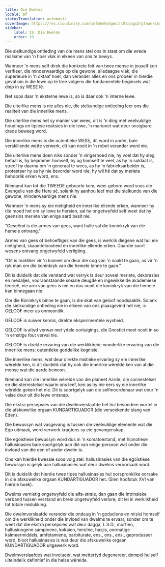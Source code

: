 ```yaml
---
title: Die Dwelms
locale: af
statusTranslation: automatic
coverImage: https://res.cloudinary.com/xmfm6mhw3gwctndtcubgx2rptnae/image/upload/v1741354419/small_cover_la_gran_rebelion_28716e29d2.webp
sidebar:
    label: 19. Die Dwelms
    order: 19
---
```

Die sielkundige ontleding van die mens stel ons in staat om die wrede realisme van 'n hoër vlak in elkeen van ons te bewys.

Wanneer 'n mens self direk die konkrete feit van twee mense in jouself kon verifieer, die minderwaardige op die gewone, alledaagse vlak, die superieure in 'n oktaaf hoër, dan verander alles en ons probeer in hierdie geval om in die lewe op te tree volgens die fundamentele beginsels wat diep in sy WESE lê.

Net soos daar 'n eksterne lewe is, so is daar ook 'n interne lewe.

Die uiterlike mens is nie alles nie, die sielkundige ontleding leer ons die realiteit van die innerlike mens.

Die uiterlike mens het sy manier van wees, dit is 'n ding met veelvuldige houdings en tipiese reaksies in die lewe, 'n marionet wat deur onsigbare drade beweeg word.

Die innerlike mens is die outentieke WESE, dit word in ander, baie verskillende wette verwerk, dit kan nooit in 'n robot verander word nie.

Die uiterlike mens doen niks sonder 'n vingerhoed nie, hy voel dat hy sleg betaal is, hy bejammer homself, hy ag homself te veel, as hy 'n soldaat is, streef hy daarna om 'n generaal te wees, as hy 'n fabrieksarbeider is, protesteer hy as hy nie bevorder word nie, hy wil hê dat sy meriete behoorlik erken word, ens.

Niemand kan tot die TWEEDE geboorte kom, weer gebore word soos die Evangelie van die Here sê, solank hy aanhou leef met die sielkunde van die gewone, minderwaardige mens nie.

Wanneer 'n mens sy eie nietigheid en innerlike ellende erken, wanneer hy die moed het om sy lewe te hersien, sal hy ongetwyfeld self weet dat hy geensins meriete van enige aard besit nie.

"Geseënd is die armes van gees, want hulle sal die koninkryk van die hemele ontvang."

Armes van gees of behoeftiges van die gees, is werklik diegene wat hul eie nietigheid, skaamteloosheid en innerlike ellende erken. Daardie soort wesens ontvang ongetwyfeld verligting.

"Dit is makliker vir 'n kameel om deur die oog van 'n naald te gaan, as vir 'n ryk man om die koninkryk van die hemele binne te gaan."

Dit is duidelik dat die verstand wat verryk is deur soveel meriete, dekorasies en medaljes, vooraanstaande sosiale deugde en ingewikkelde akademiese teorieë, nie arm van gees is nie en dus nooit die koninkryk van die hemele kan binnegaan nie.

Om die Koninkryk binne te gaan, is die skat van geloof noodsaaklik. Solank die sielkundige ontleding nie in elkeen van ons plaasgevind het nie, is GELOOF meer as onmoontlik.

GELOOF is suiwer kennis, direkte eksperimentele wysheid.

GELOOF is altyd verwar met ydele oortuigings, die Gnostici moet nooit in so 'n ernstige fout verval nie.

GELOOF is direkte ervaring van die werklikheid; wonderlike ervaring van die innerlike mens; outentieke goddelike kognisie.

Die innerlike mens, wat deur direkte mistieke ervaring sy eie innerlike wêrelde ken, is dit duidelik dat hy ook die innerlike wêrelde ken van al die mense wat die aarde bewoon.

Niemand kan die innerlike wêrelde van die planeet Aarde, die sonnestelsel en die sterrestelsel waarin ons leef, ken as hy nie eers sy eie innerlike wêrelde geken het nie. Dit is soortgelyk aan die selfmoordenaar wat deur 'n valse deur uit die lewe ontsnap.

Die ekstra persepsies van die dwelmverslaafde het hul besondere wortel in die afskuwelike orgaan KUNDARTIGUADOR (die versoekende slang van Eden).

Die bewussyn wat vasgevang is tussen die veelvuldige elemente wat die Ego uitmaak, word verwerk kragtens sy eie gevangenskap.

Die egoïstiese bewussyn word dus in 'n komatoestand, met hipnotiese hallusinasies baie soortgelyk aan dié van enige persoon wat onder die invloed van die een of ander dwelm is.

Ons kan hierdie kwessie soos volg stel: hallusinasies van die egoïstiese bewussyn is gelyk aan hallusinasies wat deur dwelms veroorsaak word.

Dit is duidelik dat hierdie twee tipes hallusinasies hul oorspronklike oorsake in die afskuwelike orgaan KUNDARTIGUADOR het. (Sien hoofstuk XVI van hierdie boek).

Dwelms vernietig ongetwyfeld die alfa-strale, dan gaan die intrinsieke verband tussen verstand en brein ongetwyfeld verlore; dit lei in werklikheid tot totale mislukking.

Die dwelmverslaafde verander die ondeug in 'n godsdiens en mislei homself om die werklikheid onder die invloed van dwelms te ervaar, sonder om te weet dat die ekstra persepsies wat deur dagga, L.S.D., morfien, hallusinogene sampioene, kokaïen, heroïne, hasjis, oormatige kalmeermiddels, amfetamiene, barbiturate, ens., ens., ens., geproduseer word, bloot hallusinasies is wat deur die afskuwelike orgaan KUNDARTIGUADOR uitgewerk word.

Dwelmverslaafdes wat involueer, wat mettertyd degenereer, dompel hulself uiteindelik definitief in die helse wêrelde.

